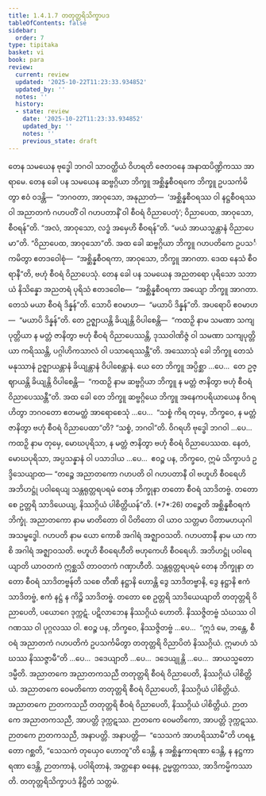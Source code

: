 ```yaml
---
title: 1.4.1.7 တတုတ္တရိသိက္ခာပဒ
tableOfContents: false
sidebar:
  order: 7
type: tipitaka
basket: vi
book: para
review:
  current: review
  updated: '2025-10-22T11:23:33.934852'
  updated_by: ''
  notes: ''
  history:
  - state: review
    date: '2025-10-22T11:23:33.934852'
    updated_by: ''
    notes: ''
    previous_state: draft
---
```



<ReviewStatus review={frontmatter.review} showDetails={true} />

<HypothesisAnnotation frontmatter={frontmatter} />

<DynamicBreadcrumb />

<Division number="522" book="para" e="ch" v="1" p="315">

<Paragraph number="1998" book="para">
တေန သမယေန ဗုဒ္ဓေါ ဘဂဝါ သာဝတ္ထိယံ ဝိဟရတိ ဇေတဝနေ အနာထပိဏ္ဍိကဿ အာရာမေ. တေန ခေါ ပန သမယေန ဆဗ္ဗဂ္ဂိယာ ဘိက္ခူ အစ္ဆိန္နစီဝရကေ ဘိက္ခူ ဥပသင်္ကမိတွာ ဧဝံ ဝဒန္တိ—  “ဘဂဝတာ, အာဝုသော, အနုညာတံ—  ‘အစ္ဆိန္နစီဝရဿ ဝါ နဋ္ဌစီဝရဿ ဝါ အညာတကံ ဂဟပတိံ ဝါ ဂဟပတာနိံ ဝါ စီဝရံ ဝိညာပေတုံ’; ဝိညာပေထ, အာဝုသော, စီဝရန်”တိ. “အလံ, အာဝုသော, လဒ္ဓံ အမှေဟိ စီဝရန်”တိ. “မယံ အာယသ္မန္တာနံ ဝိညာပေမာ”တိ. “ဝိညာပေထ, အာဝုသော”တိ. အထ ခေါ ဆဗ္ဗဂ္ဂိယာ ဘိက္ခူ ဂဟပတိကေ ဥပသင်္ကမိတွာ ဧတဒဝေါစုံ—  “အစ္ဆိန္နစီဝရကာ, အာဝုသော, ဘိက္ခူ အာဂတာ. ဒေထ နေသံ စီဝရာနီ”တိ, ဗဟုံ စီဝရံ ဝိညာပေသုံ.
</Paragraph>

<Paragraph number="1999" book="para">
တေန ခေါ ပန သမယေန အညတရော ပုရိသော သဘာယံ နိသိန္နော အညတရံ ပုရိသံ ဧတဒဝေါစ—  “အစ္ဆိန္နစီဝရကာ အယျော ဘိက္ခူ အာဂတာ. တေသံ မယာ စီဝရံ ဒိန္နန်”တိ. သောပိ ဧဝမာဟ—  “မယာပိ ဒိန္နန်”တိ. အပရောပိ ဧဝမာဟ—  “မယာပိ ဒိန္နန်”တိ. တေ ဥဇ္ဈာယန္တိ ခိယျန္တိ ဝိပါစေန္တိ—  “ကထဉှိ နာမ သမဏာ သကျပုတ္တိယာ န မတ္တံ ဇာနိတွာ ဗဟုံ စီဝရံ ဝိညာပေဿန္တိ, ဒုဿဝါဏိဇ္ဇံ ဝါ သမဏာ သကျပုတ္တိယာ ကရိဿန္တိ, ပဂ္ဂါဟိကသာလံ ဝါ ပသာရေဿန္တီ”တိ.
</Paragraph>

<Paragraph number="2000" book="para">
အဿောသုံ ခေါ ဘိက္ခူ တေသံ မနုဿာနံ ဥဇ္ဈာယန္တာနံ ခိယျန္တာနံ ဝိပါစေန္တာနံ. ယေ တေ ဘိက္ခူ အပ္ပိစ္ဆာ …ပေ…  တေ ဥဇ္ဈာယန္တိ ခိယျန္တိ ဝိပါစေန္တိ—  “ကထဉှိ နာမ ဆဗ္ဗဂ္ဂိယာ ဘိက္ခူ န မတ္တံ ဇာနိတွာ ဗဟုံ စီဝရံ ဝိညာပေဿန္တီ”တိ.
</Paragraph>

<Paragraph number="2001" book="para">
အထ ခေါ တေ ဘိက္ခူ ဆဗ္ဗဂ္ဂိယေ ဘိက္ခူ အနေကပရိယာယေန ဝိဂရဟိတွာ ဘဂဝတော ဧတမတ္ထံ အာရောစေသုံ …ပေ…  “သစ္စံ ကိရ တုမှေ, ဘိက္ခဝေ, န မတ္တံ ဇာနိတွာ ဗဟုံ စီဝရံ ဝိညာပေထာ”တိ? “သစ္စံ, ဘဂဝါ”တိ. ဝိဂရဟိ ဗုဒ္ဓေါ ဘဂဝါ …ပေ…  ကထဉှိ နာမ တုမှေ, မောဃပုရိသာ, န မတ္တံ ဇာနိတွာ ဗဟုံ စီဝရံ ဝိညာပေဿထ. နေတံ, မောဃပုရိသာ, အပ္ပသန္နာနံ ဝါ ပသာဒါယ …ပေ…  ဧဝဉ္စ ပန, ဘိက္ခဝေ, ဣမံ သိက္ခာပဒံ ဥဒ္ဒိသေယျာထ—
</Paragraph>

</Division>
<Division number="523" book="para" e="ch" v="1" p="316">

<Paragraph number="2002" book="para">
<Emphasis>“တဉ္စေ အညာတကော ဂဟပတိ ဝါ ဂဟပတာနီ ဝါ ဗဟူဟိ စီဝရေဟိ အဘိဟဋ္ဌုံ ပဝါရေယျ သန္တရုတ္တရပရမံ တေန ဘိက္ခုနာ တတော စီဝရံ သာဒိတဗ္ဗံ. တတော စေ ဥတ္တရိ သာဒိယေယျ, နိဿဂ္ဂိယံ ပါစိတ္တိယန်”</Emphasis>တိ. (*7*:<Emphasis>26</Emphasis>)
</Paragraph>

</Division>
<Division number="524" book="para" e="ch" v="1" p="316">

<Paragraph number="2003" book="para">
<Emphasis>တဉ္စေ</Emphasis>တိ အစ္ဆိန္နစီဝရကံ ဘိက္ခုံ.
</Paragraph>

<Paragraph number="2004" book="para">
<Emphasis>အညာတကော</Emphasis> နာမ မာတိတော ဝါ ပိတိတော ဝါ ယာဝ သတ္တမာ ပိတာမဟယုဂါ အသမ္ဗဒ္ဓေါ.
</Paragraph>

<Paragraph number="2005" book="para">
<Emphasis>ဂဟပတိ</Emphasis> နာမ ယော ကောစိ အဂါရံ အဇ္ဈာဝသတိ.
</Paragraph>

<Paragraph number="2006" book="para">
<Emphasis>ဂဟပတာနီ</Emphasis> နာမ ယာ ကာစိ အဂါရံ အဇ္ဈာဝသတိ.
</Paragraph>

<Paragraph number="2007" book="para">
<Emphasis>ဗဟူဟိ စီဝရေဟီ</Emphasis>တိ ဗဟုကေဟိ စီဝရေဟိ.
</Paragraph>

<Paragraph number="2008" book="para">
<Emphasis>အဘိဟဋ္ဌုံ ပဝါရေယျာ</Emphasis>တိ ယာဝတကံ ဣစ္ဆသိ တာဝတကံ ဂဏှာဟီတိ.
</Paragraph>

<Paragraph number="2009" book="para">
<Emphasis>သန္တရုတ္တရပရမံ တေန ဘိက္ခုနာ တတော စီဝရံ သာဒိတဗ္ဗန်</Emphasis>တိ သစေ တီဏိ နဋ္ဌာနိ ဟောန္တိ ဒွေ သာဒိတဗ္ဗာနိ, ဒွေ နဋ္ဌာနိ ဧကံ သာဒိတဗ္ဗံ, ဧကံ နဋ္ဌံ န ကိဉ္စိ သာဒိတဗ္ဗံ.
</Paragraph>

<Paragraph number="2010" book="para">
<Emphasis>တတော စေ ဥတ္တရိ သာဒိယေယျာ</Emphasis>တိ တတုတ္တရိ ဝိညာပေတိ, ပယောဂေ ဒုက္ကဋံ. ပဋိလာဘေန နိဿဂ္ဂိယံ ဟောတိ. နိဿဇ္ဇိတဗ္ဗံ သံဃဿ ဝါ ဂဏဿ ဝါ ပုဂ္ဂလဿ ဝါ. ဧဝဉ္စ ပန, ဘိက္ခဝေ, နိဿဇ္ဇိတဗ္ဗံ …ပေ…  “ဣဒံ မေ, ဘန္တေ, စီဝရံ အညာတကံ ဂဟပတိကံ ဥပသင်္ကမိတွာ တတုတ္တရိ ဝိညာပိတံ နိဿဂ္ဂိယံ. ဣမာဟံ သံဃဿ နိဿဇ္ဇာမီ”တိ …ပေ…  ဒဒေယျာတိ …ပေ…  ဒဒေယျုန္တိ …ပေ…  အာယသ္မတော ဒမ္မီတိ.
</Paragraph>

</Division>
<Division number="525" book="para" e="ch" v="1" p="317">

<Paragraph number="2011" book="para">
အညာတကေ အညာတကသညီ တတုတ္တရိ စီဝရံ ဝိညာပေတိ, နိဿဂ္ဂိယံ ပါစိတ္တိယံ. အညာတကေ ဝေမတိကော တတုတ္တရိ စီဝရံ ဝိညာပေတိ, နိဿဂ္ဂိယံ ပါစိတ္တိယံ. အညာတကေ ဉာတကသညီ တတုတ္တရိ စီဝရံ ဝိညာပေတိ, နိဿဂ္ဂိယံ ပါစိတ္တိယံ.
</Paragraph>

<Paragraph number="2012" book="para">
ဉာတကေ အညာတကသညီ, အာပတ္တိ ဒုက္ကဋဿ. ဉာတကေ ဝေမတိကော, အာပတ္တိ ဒုက္ကဋဿ. ဉာတကေ ဉာတကသညီ, အနာပတ္တိ.
</Paragraph>

</Division>
<Division number="526" book="para" e="ch" v="1" p="317">

<Paragraph number="2013" book="para">
အနာပတ္တိ—  “သေသကံ အာဟရိဿာမီ”တိ ဟရန္တော ဂစ္ဆတိ, “သေသကံ တုယှေဝ ဟောတူ”တိ ဒေန္တိ, န အစ္ဆိန္နကာရဏာ ဒေန္တိ, န နဋ္ဌကာရဏာ ဒေန္တိ, ဉာတကာနံ, ပဝါရိတာနံ, အတ္တနော ဓနေန, ဥမ္မတ္တကဿ, အာဒိကမ္မိကဿာတိ.

</Paragraph>
</Division>

<Paragraph number="2014" type="center" book="para">
တတုတ္တရိသိက္ခာပဒံ နိဋ္ဌိတံ သတ္တမံ.
</Paragraph>